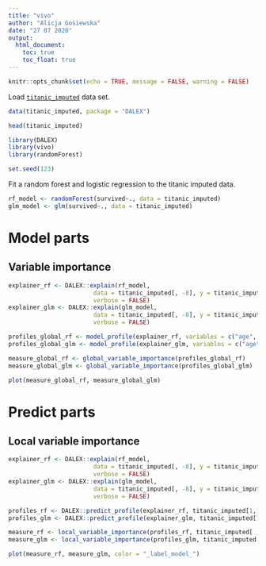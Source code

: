 ```yaml
---
title: "vivo"
author: "Alicja Gosiewska"
date: "27 07 2020"
output:
  html_document:
    toc: true
    toc_float: true
---
```


```r
knitr::opts_chunk$set(echo = TRUE, message = FALSE, warning = FALSE)
```

Load [`titanic_imputed`](https://modeloriented.github.io/DALEX/reference/titanic.html) data set.

```r
data(titanic_imputed, package = "DALEX")

head(titanic_imputed)
```


```r
library(DALEX)
library(vivo)
library(randomForest)

set.seed(123)
```

Fit a random forest and logistic regression to the titanic imputed data.

```r
rf_model <- randomForest(survived~., data = titanic_imputed)
glm_model <- glm(survived~., data = titanic_imputed)
```




# Model parts

## Variable importance


```r
explainer_rf <- DALEX::explain(rf_model,
                        data = titanic_imputed[, -8], y = titanic_imputed[, 8],
                        verbose = FALSE)
explainer_glm <- DALEX::explain(glm_model,
                        data = titanic_imputed[, -8], y = titanic_imputed[, 8],
                        verbose = FALSE)

profiles_global_rf <- model_profile(explainer_rf, variables = c("age", "fare"))
profiles_global_glm <- model_profile(explainer_glm, variables = c("age", "fare"))

measure_global_rf <- global_variable_importance(profiles_global_rf)
measure_global_glm <- global_variable_importance(profiles_global_glm)

plot(measure_global_rf, measure_global_glm)
```




# Predict parts

## Local variable importance

```r
explainer_rf <- DALEX::explain(rf_model,
                        data = titanic_imputed[, -8], y = titanic_imputed[, 8],
                        verbose = FALSE)
explainer_glm <- DALEX::explain(glm_model,
                        data = titanic_imputed[, -8], y = titanic_imputed[, 8],
                        verbose = FALSE)

profiles_rf <- DALEX::predict_profile(explainer_rf, titanic_imputed[1,])
profiles_glm <- DALEX::predict_profile(explainer_glm, titanic_imputed[1,])

measure_rf <- local_variable_importance(profiles_rf, titanic_imputed[ ,-8])
measure_glm <- local_variable_importance(profiles_glm, titanic_imputed[ ,-8])

plot(measure_rf, measure_glm, color = "_label_model_")
```

